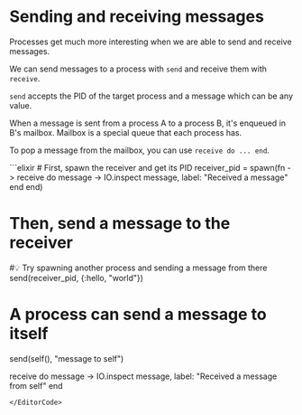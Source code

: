 
# Sending and receiving messages

Processes get much more interesting when we are able to send and receive messages.

We can send messages to a process with `send` and receive them with `receive`.

`send` accepts the PID of the target process and a message which can be any value.

When a message is sent from a process A to a process B, it's enqueued in B's mailbox. Mailbox is a special queue that each process has.

To pop a message from the mailbox, you can use `receive do ... end`.


<EditorCode>
```elixir
# First, spawn the receiver and get its PID
receiver_pid = spawn(fn ->
  receive do
    message -> IO.inspect message, label: "Received a message"
  end
end)

# Then, send a message to the receiver
#💡 Try spawning another process and sending a message from there
send(receiver_pid, {:hello, "world"})

# A process can send a message to itself
send(self(), "message to self")

receive do
  message -> IO.inspect message, label: "Received a message from self"
end
```
</EditorCode>
